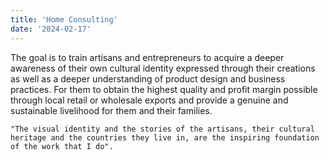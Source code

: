 ```yaml
---
title: 'Home Consulting'
date: '2024-02-17'
---
```

<div className="my-0 py-0 px-0 mx-0 bg-dvConsultingBg">
  <DivContainer classAddition="home-consulting-hero mb-0">
  <div className="home-consulting-hero-text">
    The goal is to train artisans and entrepreneurs to acquire a deeper awareness of their own cultural identity expressed through their creations as well as a deeper understanding of product design and business practices. For them to obtain the highest quality and profit margin possible through local retail or wholesale exports and provide a genuine and sustainable livelihood for them and their families.

    "The visual identity and the stories of the artisans, their cultural heritage and the countries they live in, are the inspiring foundation of the work that I do".
  <div className="text-center pt-4">
    <ReadMore
      href='/consulting' 
      linkText='Consulting'
    />
  </div>
  </div>
  </DivContainer>
</div>